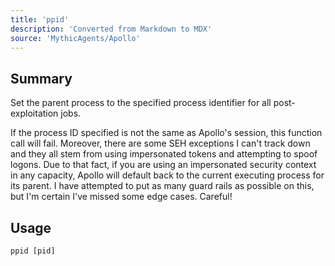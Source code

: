 ```yaml
---
title: 'ppid'
description: 'Converted from Markdown to MDX'
source: 'MythicAgents/Apollo'
---
```


## Summary
Set the parent process to the specified process identifier for all post-exploitation jobs.

If the process ID specified is not the same as Apollo's session, this function call will fail. Moreover, there are some SEH exceptions I can't track down and they all stem from using impersonated tokens and attempting to spoof logons. Due to that fact, if you are using an impersonated security context in any capacity, Apollo will default back to the current executing process for its parent. I have attempted to put as many guard rails as possible on this, but I'm certain I've missed some edge cases. Careful!

## Usage
```
ppid [pid]
```